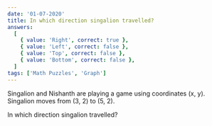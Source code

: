 ```yaml
---
date: '01-07-2020'
title: In which direction singalion travelled?
answers:
  [
    { value: 'Right', correct: true },
    { value: 'Left', correct: false },
    { value: 'Top', correct: false },
    { value: 'Bottom', correct: false },
  ]
tags: ['Math Puzzles', 'Graph']
---
```


Singalion and Nishanth are playing a game using coordinates (x, y). Singalion moves from (3, 2) to (5, 2).

In which direction singalion travelled?
